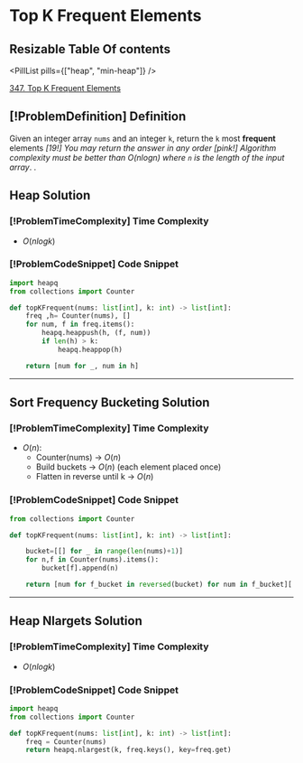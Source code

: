 # Top K Frequent Elements

## Resizable Table Of contents

<DifficultyBadge difficulty="medium" />

<PillList pills={["heap", "min-heap"]} />

[347. Top K Frequent Elements](https://leetcode.com/problems/top-k-frequent-elements)

## [!ProblemDefinition] Definition

Given an integer array `nums` and an integer `k`, return the `k` most **frequent** elements     *[19!] You may return the answer in any order*
    *[pink!] Algorithm complexity must be better than O(nlogn) where `n` is the length of the input array*.
    .

## Heap Solution

### [!ProblemTimeComplexity] Time Complexity

- $O(n log k)$

### [!ProblemCodeSnippet] Code Snippet

```python meta="source=problems/347-top-k-frequent-elements/heap.py"
import heapq
from collections import Counter

def topKFrequent(nums: list[int], k: int) -> list[int]:
    freq ,h= Counter(nums), []
    for num, f in freq.items():
        heapq.heappush(h, (f, num))
        if len(h) > k:
            heapq.heappop(h)

    return [num for _, num in h]
```


---

## Sort Frequency Bucketing Solution

### [!ProblemTimeComplexity] Time Complexity

- $O(n)$:
    - Counter(nums) → $O(n)$
    - Build buckets → $O(n)$ (each element placed once)
    - Flatten in reverse until k → $O(n)$

### [!ProblemCodeSnippet] Code Snippet

```python meta="source=problems/347-top-k-frequent-elements/sort-frequency-bucketing.py"
from collections import Counter

def topKFrequent(nums: list[int], k: int) -> list[int]:

    bucket=[[] for _ in range(len(nums)+1)]
    for n,f in Counter(nums).items():
        bucket[f].append(n)

    return [num for f_bucket in reversed(bucket) for num in f_bucket][:k]
```


---

## Heap Nlargets Solution

### [!ProblemTimeComplexity] Time Complexity

- $O(n log k)$

### [!ProblemCodeSnippet] Code Snippet

```python meta="source=problems/347-top-k-frequent-elements/heap-nlargets.py"
import heapq
from collections import Counter

def topKFrequent(nums: list[int], k: int) -> list[int]:
    freq = Counter(nums)
    return heapq.nlargest(k, freq.keys(), key=freq.get)
```


